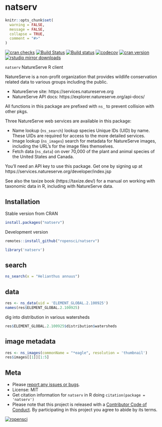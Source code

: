 natserv
=======

```r
knitr::opts_chunk$set(
  warning = FALSE,
  message = FALSE,
  collapse = TRUE,
  comment = "#>"
)
```

[![cran checks](https://cranchecks.info/badges/worst/natserv)](https://cranchecks.info/pkgs/natserv)
[![Build Status](https://travis-ci.org/ropensci/natserv.svg?branch=master)](https://travis-ci.org/ropensci/natserv)
[![Build status](https://ci.appveyor.com/api/projects/status/mvmi4h4jn5ixf3hs?svg=true)](https://ci.appveyor.com/project/sckott/natserv)
[![codecov](https://codecov.io/gh/ropensci/natserv/branch/master/graph/badge.svg)](https://codecov.io/gh/ropensci/natserv)
[![cran version](https://www.r-pkg.org/badges/version/natserv)](https://cran.r-project.org/package=natserv)
[![rstudio mirror downloads](https://cranlogs.r-pkg.org/badges/natserv)](https://github.com/metacran/cranlogs.app)


`natserv` NatureServe R client

NatureServe is a non-profit organization that provides wildlife conservation related data to various groups including the public.

* NatureServe site: https://services.natureserve.org
* NatureServe API docs: https://explorer.natureserve.org/api-docs/

All functions in this package are prefixed with `ns_` to prevent
collision with other pkgs.

Three NatureServe web services are available in this package:

* Name lookup (`ns_search`) lookup species Unique IDs (UID) by name. These UIDs are required for access to the more detailed services.
* Image lookup (`ns_images`) search for metadata for NatureServe images, including the URL's for the image files themselves.
* Fetch data (`ns_data`) on over 70,000 of the plant and animal species of the United States and Canada.

You'll need an API key to use this package. Get one by signing up at
https://services.natureserve.org/developer/index.jsp

See also the taxize book (https://taxize.dev/) for 
a manual on working with taxonomic data in R, including with NatureServe data.

## Installation

Stable version from CRAN

```r
install.packages("natserv")
```

Development version

```r
remotes::install_github("ropensci/natserv")
```

```r
library('natserv')
```

## search

```r
ns_search(x = "Helianthus annuus")
```

## data

```r
res <- ns_data(uid = 'ELEMENT_GLOBAL.2.100925')
names(res$ELEMENT_GLOBAL.2.100925)
```

dig into distribution in various watersheds

```r
res$ELEMENT_GLOBAL.2.100925$distribution$watersheds
```

## image metadata

```r
res <- ns_images(commonName = "*eagle", resolution = 'thumbnail')
res$images[[1]][1:5]
```

## Meta

* Please [report any issues or bugs](https://github.com/ropensci/natserv/issues).
* License: MIT
* Get citation information for `natserv` in R doing `citation(package = 'natserv')`
* Please note that this project is released with a [Contributor Code of Conduct][coc]. By participating in this project you agree to abide by its terms.

[![ropensci](https://ropensci.org/public_images/github_footer.png)](https://ropensci.org)

[coc]: https://github.com/ropensci/natserv/blob/master/CODE_OF_CONDUCT.md
